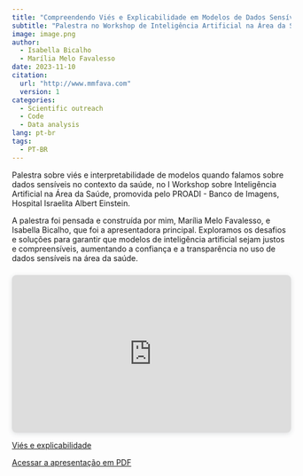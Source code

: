 ```yaml
---
title: "Compreendendo Viés e Explicabilidade em Modelos de Dados Sensíveis"
subtitle: "Palestra no Workshop de Inteligência Artificial na Área da Saúde - HIAE"
image: image.png
author:
  - Isabella Bicalho
  - Marília Melo Favalesso
date: 2023-11-10
citation: 
  url: "http://www.mmfava.com"
  version: 1
categories:
  - Scientific outreach
  - Code
  - Data analysis
lang: pt-br
tags: 
  - PT-BR
---
```

Palestra sobre viés e interpretabilidade de modelos quando falamos sobre dados sensíveis no contexto da saúde, no I Workshop sobre Inteligência Artificial na Área da Saúde, promovida pelo PROADI - Banco de Imagens, Hospital Israelita Albert Einstein.

A palestra foi pensada e construída por mim, Marília Melo Favalesso, e Isabella Bicalho, que foi a apresentadora principal. Exploramos os desafios e soluções para garantir que modelos de inteligência artificial sejam justos e compreensíveis, aumentando a confiança e a transparência no uso de dados sensíveis na área da saúde.

<div style="position: relative; width: 100%; height: 0; padding-top: 56.2500%;
 padding-bottom: 0; box-shadow: 0 2px 8px 0 rgba(63,69,81,0.16); margin-top: 1.6em; margin-bottom: 0.9em; overflow: hidden;
 border-radius: 8px; will-change: transform;">
  <iframe loading="lazy" style="position: absolute; width: 100%; height: 100%; top: 0; left: 0; border: none; padding: 0;margin: 0;"
    src="https:&#x2F;&#x2F;www.canva.com&#x2F;design&#x2F;DAGKkUPW_QM&#x2F;mTDVPvMyK82k2lfAMsTg8g&#x2F;view?embed" allowfullscreen="allowfullscreen" allow="fullscreen">
  </iframe>
</div>
<a href="https:&#x2F;&#x2F;www.canva.com&#x2F;design&#x2F;DAGKkUPW_QM&#x2F;mTDVPvMyK82k2lfAMsTg8g&#x2F;view?utm_content=DAGKkUPW_QM&amp;utm_campaign=designshare&amp;utm_medium=embeds&amp;utm_source=link" target="_blank" rel="noopener">Viés e explicabilidade</a> 

[Acessar a apresentação em PDF](vies_interpretabilidade.pdf)